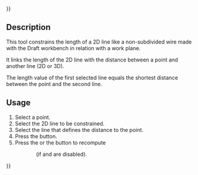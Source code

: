 {{UnfinishedDocu{{#translation:}}}}
<languages/>
<translate>

<!--T:1-->
{{Docnav
|[[Assembly3_ConstraintLengthDifference|Length difference]]
|[[Assembly3_ConstraintEqualLineArcLength|Equal Line Arc Length]]
|[[Assembly3_Workbench|Assembly3]]
|IconL=Assembly_ConstraintLengthDifference.svg
|IconR=Assembly_ConstraintEqualLineArcLength.svg
|IconC=Assembly3_workbench_icon.svg
}}

<!--T:2-->
{{GuiCommand
|Name=Assembly3 ConstraintLengthEqualPointLineDistance
|Icon=Assembly_ConstraintLengthEqualPointLineDistance.svg
|Workbenches=[[Assembly3_Workbench|Assembly3]]
}}

== Description == <!--T:3-->

<!--T:4-->
This tool constrains the length of a 2D line like a non-subdivided wire made with the Draft workbench in relation with a work plane.

<!--T:8-->
It links the length of the 2D line with the distance between a point and another line (2D or 3D). 

<!--T:9-->
The length value of the first selected line equals the shortest distance between the point and the second line. 

== Usage == <!--T:5--> 

<!--T:6-->
# Select a point.
# Select the 2D line to be constrained.
# Select the line that defines the distance to the point.
# Press the {{Button|[[Image:Assembly_ConstraintLengthEqualPointLineDistance.svg|16px]] [[Assembly3_ConstraintLengthEqualPointLineDistance|Length Equal Point Line Distance]]}} button.
# Press the {{Button|[[Image:Assembly3_workbench_icon.svg|16px]] [[Assembly3_ResolveConstraints|Solve constraints]]}} or the {{Button|[[Image:Assembly_QuickSolve.svg|16px]] [[Assembly3_QuickSolve|Quick solve]]}} button to recompute 
:: (if {{Button|[[Image:Assembly_AutoRecompute.svg|16px]] [[Assembly3_AutoRecompute|Auto recompute]]}} and {{Button|[[Image:Assembly_SmartRecompute.svg|16px]] [[Assembly3_SmartRecompute|Smart recompute]]}} are disabled).


<!--T:7-->
{{Docnav
|[[Assembly3_ConstraintLengthDifference|Length difference]]
|[[Assembly3_ConstraintEqualLineArcLength|Equal Line Arc Length]]
|[[Assembly3_Workbench|Assembly3]]
|IconL=Assembly_ConstraintLengthDifference.svg
|IconR=Assembly_ConstraintEqualLineArcLength.svg
|IconC=Assembly3_workbench_icon.svg
}}

</translate>
{{Userdocnavi{{#translation:}}}}